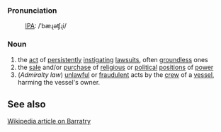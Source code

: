===Pronunciation===
:[[IPA]]: /ˈbæɻəʧɻi/

===Noun===
# the [[act]] of [[persistently]] [[instigate|instigating]] [[lawsuit]]s, often [[groundless]] ones <br>
# the [[sale]] and/or [[purchase]] of [[religious]] or [[political]] [[position]]s of [[power]]
# (''Admiralty law'') [[unlawful]] or [[fraudulent]] acts by the [[crew]] of a [[vessel]], harming the vessel's owner.

==See also==
[http://en.wikipedia.org/wiki/Barratry Wikipedia article on Barratry]